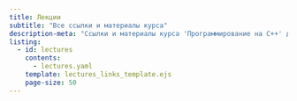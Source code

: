```yaml
---
title: Лекции
subtitle: "Все ссылки и материалы курса"
description-meta: "Ссылки и материалы курса 'Программирование на C++' для Лицея НИУ ВШЭ"
listing:
  - id: lectures
    contents: 
      - lectures.yaml
    template: lectures_links_template.ejs
    page-size: 50
---
```


:::{#materials}
::: 